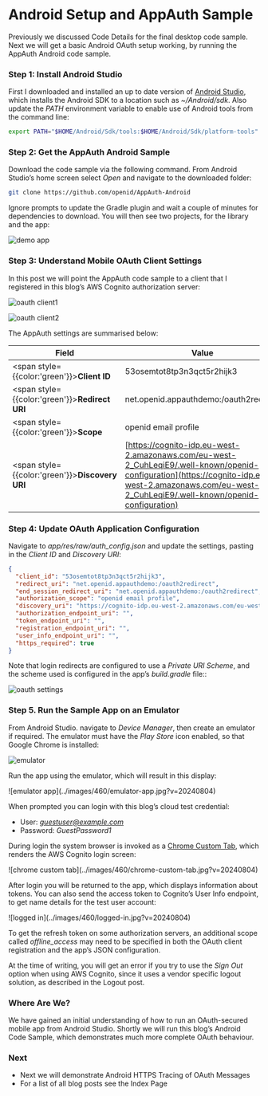 # Android Setup and AppAuth Sample

Previously we discussed <Link href='/posts/final-desktop-app-coding-key-points'>Code Details</Link> for the final desktop code sample. Next we will get a basic Android OAuth setup working, by running the AppAuth Android code sample.

### Step 1: Install Android Studio

First I downloaded and installed an up to date version of [Android Studio](https://developer.android.com/studio/index.html), which installs the Android SDK to a location such as *~/Android/sdk*. Also update the *PATH* environment variable to enable use of Android tools from the command line:

```bash
export PATH="$HOME/Android/Sdk/tools:$HOME/Android/Sdk/platform-tools"
```

### Step 2: Get the AppAuth Android Sample

Download the code sample via the following command. From Android Studio’s home screen select *Open* and navigate to the downloaded folder:

```bash
git clone https://github.com/openid/AppAuth-Android
```

Ignore prompts to update the Gradle plugin and wait a couple of minutes for dependencies to download. You will then see two projects, for the library and the app:

![demo app](../images/460/demo-app.jpg)

### Step 3: Understand Mobile OAuth Client Settings

In this post we will point the AppAuth code sample to a client that I registered in this blog’s AWS Cognito authorization server:

![oauth client1](../images/460/oauth-client1.jpg)

![oauth client2](../images/460/oauth-client2.jpg)

The AppAuth settings are summarised below:

| Field | Value |
| ----- | ----- |
| <span style={{color:'green'}}>**Client ID**</span> | 53osemtot8tp3n3qct5r2hijk3 |
| <span style={{color:'green'}}>**Redirect URI**</span> | net.openid.appauthdemo:/oauth2redirect |
| <span style={{color:'green'}}>**Scope**</span> | openid email profile |
| <span style={{color:'green'}}>**Discovery URI**</span> | [https://cognito-idp.eu-west-2.amazonaws.com/eu-west-2_CuhLeqiE9/.well-known/openid-configuration](https://cognito-idp.eu-west-2.amazonaws.com/eu-west-2_CuhLeqiE9/.well-known/openid-configuration) |

### Step 4: Update OAuth Application Configuration

Navigate to *app/res/raw/auth_config.json* and update the settings, pasting in the *Client ID* and *Discovery URI*:

```json
{
  "client_id": "53osemtot8tp3n3qct5r2hijk3",
  "redirect_uri": "net.openid.appauthdemo:/oauth2redirect",
  "end_session_redirect_uri": "net.openid.appauthdemo:/oauth2redirect",
  "authorization_scope": "openid email profile",
  "discovery_uri": "https://cognito-idp.eu-west-2.amazonaws.com/eu-west-2_CuhLeqiE9/.well-known/openid-configuration",
  "authorization_endpoint_uri": "",
  "token_endpoint_uri": "",
  "registration_endpoint_uri": "",
  "user_info_endpoint_uri": "",
  "https_required": true
}
```

Note that login redirects are configured to use a *Private URI Scheme*, and the scheme used is configured in the app’s *build.gradle* file::

![oauth settings](../images/460/oauth-settings.jpg)

### Step 5. Run the Sample App on an Emulator

From Android Studio. navigate to *Device Manager*, then create an emulator if required. The emulator must have the *Play Store* icon enabled, so that Google Chrome is installed:

![emulator](../images/460/emulator.jpg)

Run the app using the emulator, which will result in this display:

<div className="smallimage">
![emulator app](../images/460/emulator-app.jpg?v=20240804)
</div>

When prompted you can login with this blog’s cloud test credential:

- User: *guestuser@example.com*
- Password: *GuestPassword1*

During login the system browser is invoked as a [Chrome Custom Tab](https://developer.chrome.com/multidevice/android/customtabs), which renders the AWS Cognito login screen:

<div className="smallimage">
![chrome custom tab](../images/460/chrome-custom-tab.jpg?v=20240804)
</div>

After login you will be returned to the app, which displays information about tokens. You can also send the access token to Cognito’s User Info endpoint, to get name details for the test user account:

<div className="smallimage">
![logged in](../images/460/logged-in.jpg?v=20240804)
</div>

To get the refresh token on some authorization servers, an additional scope called *offline_access* may need to be specified in both the OAuth client registration and the app’s JSON configuration.

At the time of writing, you will get an error if you try to use the *Sign Out* option when using AWS Cognito, since it uses a vendor specific logout solution, as described in the <Link href='/posts/logout'>Logout</Link> post.

### Where Are We?

We have gained an initial understanding of how to run an OAuth-secured mobile app from Android Studio. Shortly we will run this blog’s <Link href='/posts/android-code-sample-overview'>Android Code Sample</Link>, which demonstrates much more complete OAuth behaviour.

### Next

- Next we will demonstrate <Link href='/posts/android-https-debugging'>Android HTTPS Tracing of OAuth Messages</Link>
- For a list of all blog posts see the <Link href='/posts/index'>Index Page</Link>
